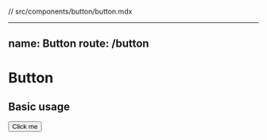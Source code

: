 // src/components/button/button.mdx

---
name: Button
route: /button
---


# Button

<PropsTable of={Button} />

## Basic usage

<Playground>
 <Button>Click me</Button>
</Playground>
